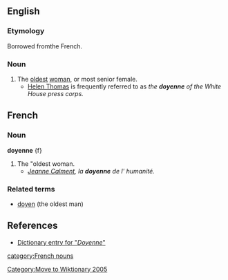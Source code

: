 {{merge|doyenne}}
[[Category:Move to Wiktionary 2005]]
{{User:Dmcdevit/TWFrench}}

==English==

===Etymology===
Borrowed fromthe French.

===Noun===
{{en-noun}}

# The [[old]]est [[woman]], or most senior female.
#* [[w:Helen Thomas|Helen Thomas]] is frequently referred to as ''the '''doyenne''' of the White House press corps.'' 

==French==

===Noun===
'''doyenne''' {f}

#  The "oldest woman.
#* ''[[w:Jeanne Calment|Jeanne Calment]], la '''doyenne''' de l' humanité.'' 

===Related terms===
* [[doyen]] (the oldest man)
 
==References==
*[http://www.bartleby.com/61/19/D0371900.html Dictionary entry for "''Doyenne''"]

[[category:French nouns]]